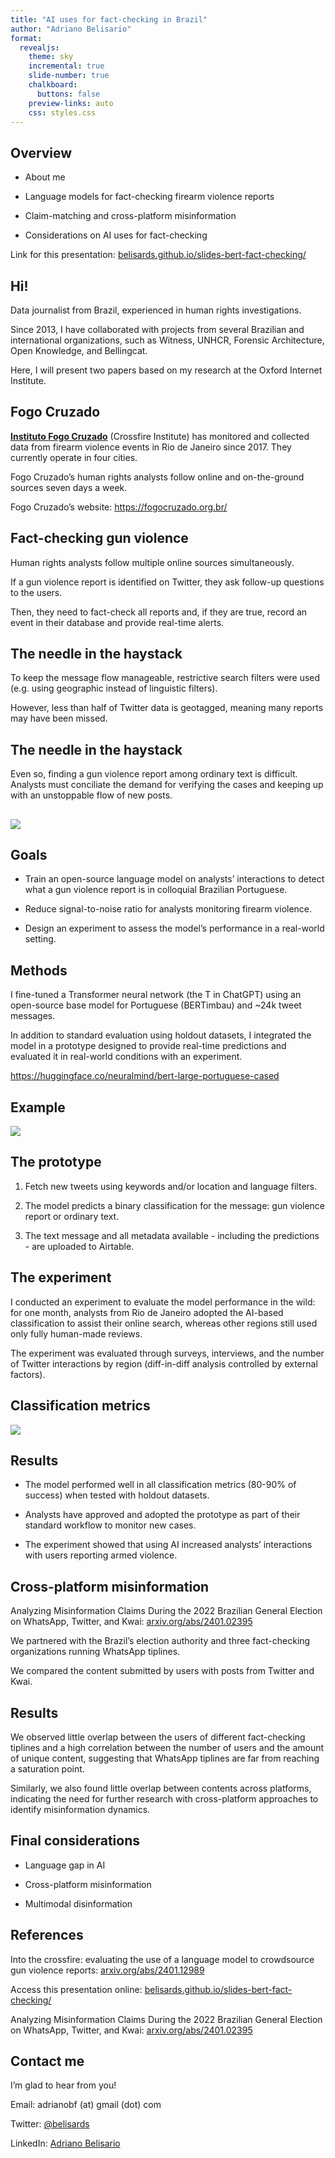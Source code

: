 ```yaml
---
title: "AI uses for fact-checking in Brazil"
author: "Adriano Belisario"
format:
  revealjs: 
    theme: sky
    incremental: true
    slide-number: true
    chalkboard: 
      buttons: false
    preview-links: auto
    css: styles.css
---
```


## Overview

- About me

- Language models for fact-checking firearm violence reports

- Claim-matching and cross-platform misinformation

- Considerations on AI uses for fact-checking

::: footer
Link for this presentation: [belisards.github.io/slides-bert-fact-checking/](https://belisards.github.io/slides-bert-fact-checking/)
:::


## Hi!

Data journalist from Brazil, experienced in human rights investigations.

Since 2013, I have collaborated with projects from several Brazilian and international organizations, such as Witness, UNHCR, Forensic Architecture, Open Knowledge, and Bellingcat.

::: {.fragment .fade-in}
Here, I will present two papers based on my research at the Oxford Internet Institute.
:::

## Fogo Cruzado
[**Instituto Fogo Cruzado**](https://fogocruzado.org.br/) (Crossfire Institute) has monitored and collected data from firearm violence events in Rio de Janeiro since 2017. They currently operate in four cities.

Fogo Cruzado's human rights analysts follow online and on-the-ground sources seven days a week. 

::: footer
Fogo Cruzado's website: [https://fogocruzado.org.br/](https://fogocruzado.org.br/)
:::

## Fact-checking gun violence 

Human rights analysts follow multiple online sources simultaneously.

::: {.fragment .fade-in}
If a gun violence report is identified on Twitter, they ask follow-up questions to the users. 
:::

::: {.fragment .fade-in}
Then, they need to fact-check all reports and, if they are true, record an event in their database and provide real-time alerts.
:::

## The needle in the haystack

To keep the message flow manageable, restrictive search filters were used (e.g. using geographic instead of linguistic filters). 

However, less than half of Twitter data is geotagged, meaning many reports may have been missed.

## The needle in the haystack

Even so, finding a gun violence report among ordinary text is difficult. Analysts must conciliate the demand for verifying the cases and keeping up with an unstoppable flow of new posts.

## 

![](img/tweetdeck.jpeg)

## Goals

- Train an open-source language model on analysts' interactions to detect what a gun violence report is in colloquial Brazilian Portuguese.

- Reduce signal-to-noise ratio for analysts monitoring firearm violence.

- Design an experiment to assess the model's performance in a real-world setting.

## Methods

I fine-tuned a Transformer neural network (the T in ChatGPT) using an open-source base model for Portuguese (BERTimbau) and ~24k tweet messages.

In addition to standard evaluation using holdout datasets, I integrated the model in a prototype designed to provide real-time predictions and evaluated it in real-world conditions with an experiment.

::: footer
[https://huggingface.co/neuralmind/bert-large-portuguese-cased](https://huggingface.co/neuralmind/bert-large-portuguese-cased)
:::

## Example

![](img/examples.png)

## The prototype

1. Fetch new tweets using keywords and/or location and language filters.

2. The model predicts a binary classification for the message: gun violence report or ordinary text.

3. The text message and all metadata available - including the predictions - are uploaded to Airtable.

##  {background-image="img/airtable.png"}

## The experiment 

I conducted an experiment to evaluate the model performance in the wild: for one month, analysts from Rio de Janeiro adopted the AI-based classification to assist their online search, whereas other regions still used only fully human-made reviews. 

The experiment was evaluated through surveys, interviews, and the number of Twitter interactions by region (diff-in-diff analysis controlled by external factors).

## Classification metrics

![](img/results.png)

## Results

- The model performed well in all classification metrics (80-90% of success) when tested with holdout datasets.

- Analysts have approved and adopted the prototype as part of their standard workflow to monitor new cases.

- The experiment showed that using AI increased analysts' interactions with users reporting armed violence.

## Cross-platform misinformation

Analyzing Misinformation Claims During the 2022 Brazilian General Election on WhatsApp, Twitter, and Kwai: [arxiv.org/abs/2401.02395](https://arxiv.org/abs/2401.02395)

::: {.fragment .fade-in}
We partnered with the Brazil’s election authority and three fact-checking organizations running WhatsApp tiplines.

We compared the content submitted by users with posts from Twitter and Kwai.
:::

## Results

We observed little overlap between the users of different fact-checking tiplines and a high correlation between the number of users and the amount of unique content, suggesting that WhatsApp tiplines are far from reaching a saturation point. 

::: {.fragment .fade-in}
Similarly, we also found little overlap between contents across platforms, indicating the need for further research with cross-platform approaches to identify misinformation dynamics.
:::

## Final considerations

- Language gap in AI

- Cross-platform misinformation

- Multimodal disinformation 

## References

Into the crossfire: evaluating the use of a language model to crowdsource gun violence reports: [arxiv.org/abs/2401.12989](https://arxiv.org/abs/2401.12989)

Access this presentation online: [belisards.github.io/slides-bert-fact-checking/](https://belisards.github.io/slides-bert-fact-checking/)

Analyzing Misinformation Claims During the 2022 Brazilian General Election on WhatsApp, Twitter, and Kwai: [arxiv.org/abs/2401.02395](https://arxiv.org/abs/2401.02395)

## Contact me

I'm glad to hear from you! 

Email: adrianobf (at) gmail (dot) com

Twitter: [@belisards](https://twitter.com/belisards)

LinkedIn: [Adriano Belisario](https://www.linkedin.com/in/adriano-belisario-76758632/)